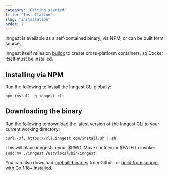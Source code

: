 ```yaml
---
category: "Getting started"
title: "Installation"
slug: "installation"
order: 1
---
```


Inngest is available as a self-contained binary, via NPM, or can be built form source.

Inngest itself relies on [buildx](https://docs.docker.com/build/buildx/) to create cross-platform containers, so Docker itself must be installed.

<h2 className="pt-4">Installing via NPM</h2>

Run the following to install the Inngest CLI globally:

```
npm install -g inngest-cli
```

<h2 className="pt-8">Downloading the binary</h2>

Run the following to download the latest version of the Inngest CLI to your current working directory: 

```
curl -sfL https://cli.inngest.com/install.sh | sh
```

This will place inngest in your $PWD.  Move it into your $PATH to invoke: `sudo mv ./inngest /usr/local/bin/inngest`.

You can also download [prebuilt binaries](https://github.com/inngest/inngest/releases) from Github or [build from source](https://github.com/inngest/inngest), with Go 1.18+ installed.

